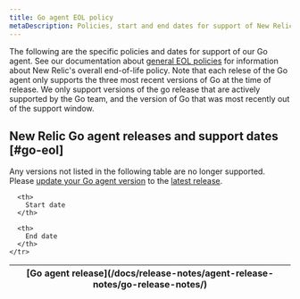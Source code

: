```yaml
---
title: Go agent EOL policy
metaDescription: Policies, start and end dates for support of New Relic Go agent releases.
---
```


The following are the specific policies and dates for support of our Go agent. See our documentation about [general EOL policies](/docs/licenses/end-of-life/notification-changes-new-relic-saas-features-distributed-software/) for information about New Relic's overall end-of-life policy.
Note that each relese of the Go agent only supports the three most recent versions of Go at the time of release. We only support versions of the go release that are actively supported by the Go team, and the version of Go that was most recently out of the support window.

## New Relic Go agent releases and support dates [#go-eol]

Any versions not listed in the following table are no longer supported. Please [update your Go agent version](/docs/apm/agents/go-agent/installation/update-go-agent) to the [latest release](/docs/release-notes/agent-release-notes/go-release-notes/).

<table>
  <thead>
    <tr>
      <th>
        [Go agent release](/docs/release-notes/agent-release-notes/go-release-notes/)
      </th>

      <th>
        Start date
      </th>

      <th>
        End date
      </th>
    </tr>
  </thead>
  <EolPage agent="go" />
</table>
